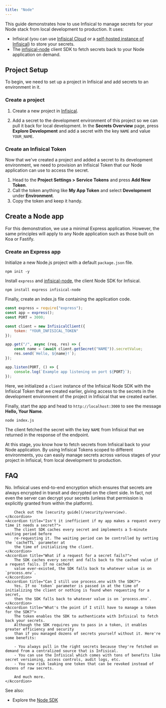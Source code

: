 ```yaml
---
title: "Node"
---
```


This guide demonstrates how to use Infisical to manage secrets for your Node stack from local development to production. It uses:

- Infisical (you can use [Infisical Cloud](https://app.infisical.com) or a [self-hosted instance of Infisical](https://infisical.com/docs/self-hosting/overview)) to store your secrets.
- The [infisical-node](https://github.com/Infisical/infisical-node) client SDK to fetch secrets back to your Node application on demand.

## Project Setup

To begin, we need to set up a project in Infisical and add secrets to an environment in it.

### Create a project

1. Create a new project in [Infisical](https://app.infisical.com/).

2. Add a secret to the development environment of this project so we can pull it back for local development. In the **Secrets Overview** page, press **Explore Development** and add a secret with the key `NAME` and value `YOUR_NAME`.

### Create an Infisical Token

Now that we've created a project and added a secret to its development environment, we need to provision an Infisical Token that our Node application can use to access the secret.

1. Head to the **Project Settings > Service Tokens** and press **Add New Token**. 
2. Call the token anything like **My App Token** and select **Development** under **Environment**.
3. Copy the token and keep it handy.


## Create a Node app

For this demonstration, we use a minimal Express application. However, the same principles will apply to any Node application such as those built on Koa or Fastify.

### Create an Express app

Initialize a new Node.js project with a default `package.json` file.

```console
npm init -y
```

Install `express` and [infisical-node](https://github.com/Infisical/infisical-node), the client Node SDK for Infisical.

```console
npm install express infisical-node
```

Finally, create an index.js file containing the application code.

```js
const express = require("express");
const app = express();
const PORT = 3000;

const client = new InfisicalClient({
    token: "YOUR_INFISICAL_TOKEN"
});

app.get("/", async (req, res) => {
    const name = (await client.getSecret("NAME")).secretValue;
    res.send(`Hello, ${name}!`);
});

app.listen(PORT, () => {
    console.log(`Example app listening on port ${PORT}`);
});
```

Here, we initialized a `client` instance of the Infisical Node SDK with the Infisical Token
that we created earlier, giving access to the secrets in the development environment of the
project in Infisical that we created earlier.

Finally, start the app and head to `http://localhost:3000` to see the message **Hello, Your Name**.

```console
node index.js
```

The client fetched the secret with the key `NAME` from Infisical that we returned in the response of the endpoint.

At this stage, you know how to fetch secrets from Infisical back to your Node application. By using Infisical Tokens scoped to different environments, you can easily manage secrets across various stages of your project in Infisical, from local development to production.

## FAQ

<AccordionGroup>
    <Accordion title="Are my secrets exposed in transit every time the SDK fetches them?">
        No. Infisical uses end-to-end encryption which ensures that secrets are always encrypted in transit
        and decrypted on the client side. In fact, not even the server can decrypt your secrets (unless 
        that permission is explicitly granted from within the platform).

        Check out the [security guide](/security/overview).
    </Accordion>
    <Accordion title="Isn't it inefficient if my app makes a request every time it needs a secret?">
        The client SDK caches every secret and implements a 5-minute waiting period before
        re-requesting it. The waiting period can be controlled by setting the `cacheTTL` parameter at
        the time of initializing the client.
    </Accordion>
    <Accordion title="What if a request for a secret fails?">
        The SDK caches every secret and falls back to the cached value if a request fails. If no cached
        value ever-existed, the SDK falls back to whatever value is on `process.env`.
    </Accordion>
    <Accordion title="Can I still use process.env with the SDK?">
        Yes. If no `token` parameter is passed in at the time of initializing the client or nothing is found when requesting for a secret,
        then the SDK falls back to whatever value is on `process.env`.
    </Accordion>
    <Accordion title="What's the point if I still have to manage a token for the SDK?">
        The token enables the SDK to authenticate with Infisical to fetch back your secrets.
        Although the SDK requires you to pass in a token, it enables greater efficiency and security
        than if you managed dozens of secrets yourself without it. Here're some benefits:

        - You always pull in the right secrets because they're fetched on demand from a centralized source that is Infisical.
        - You can use the Infisical which comes with tons of benefits like secret versioning, access controls, audit logs, etc.
        - You now risk leaking one token that can be revoked instead of dozens of raw secrets.
        
        And much more.
    </Accordion>
    
</AccordionGroup>

See also:

- Explore the [Node SDK](https://github.com/Infisical/infisical-node)
